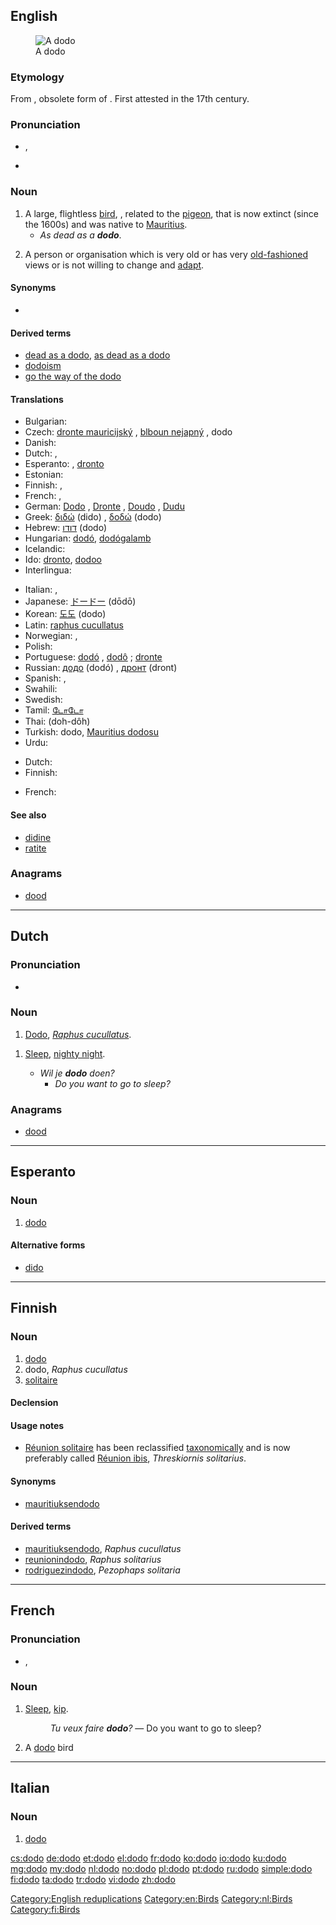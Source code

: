{{also|Dodo|dodô|dodó}}
==English==
{{wikipedia}}
[[Image:ExtinctDodoBird.jpeg|thumb|A dodo]]

===Etymology===
From {{etyl|pt|en}} {{term|doudo|lang=pt}}, obsolete form of {{term|doido|lang=pt||fool, simpleton, silly, stupid}}. First attested in the 17th century.

===Pronunciation===
* {{a|UK}} {{IPA|/ˈdəʊˌdəʊ/}}, {{X-SAMPA|/"d@U%d@U/}}
* {{a|US}} {{IPA|/ˈdoʊˌdoʊ/}}

===Noun===
{{en-noun|dodoes|pl2=dodos}}

# A large, flightless [[bird]], {{taxlink|Raphus cucullatus|species}}, related to the [[pigeon]], that is now extinct (since the 1600s) and was native to [[Mauritius]].
#* ''As dead as a '''dodo'''''.
# {{context|figuratively|lang=en}} A person or organisation which is very old or has very [[old-fashioned]] views or is not willing to change and [[adapt]].

====Synonyms====
* {{sense|bird}} {{taxlink|Didus ineptus|species}}

====Derived terms====
* [[dead as a dodo]], [[as dead as a dodo]]
* [[dodoism]]
* [[go the way of the dodo]]

====Translations====
{{trans-top|Raphus cucullatus}}
* Bulgarian: {{t+|bg|додо|m}}
* Czech: [[dronte mauricijský]] {{m}}, [[blboun nejapný]] {{m}}, dodo {{m}}
* Danish: {{t-|da|dronte|c}}
* Dutch: {{t+|nl|dodo|m}}, {{t-|nl|walghvogel}}
* Esperanto: {{t-|eo|dodo}}, [[dronto]]
* Estonian: {{t+|et|dront}}
* Finnish: {{t+|fi|drontti}}, {{t+|fi|dodo}}
* French: {{t+|fr|dodo|m}}, {{t+|fr|dronte|m}}
* German: [[Dodo]] {{m}}, [[Dronte]] {{m}}, [[Doudo]] {{m}}, [[Dudu]] {{m}}
* Greek: [[διδώ]] (dido) {{f}}, [[δοδώ]] (dodo) {{f}}
* Hebrew: [[דודו]] (dodo) {{m}}
* Hungarian: [[dodó]], [[dodógalamb]]
* Icelandic: {{t+|is|dúdúfugl|m}}
* Ido: [[dronto]], [[dodoo]]
* Interlingua: {{t-|ia|dodo}}
{{trans-mid}}
* Italian: {{t-|it|dodo|m}}, {{t-|it|dronte|m}}
* Japanese: [[ドードー]] (dōdō)
* Korean: [[도도]] (dodo)
* Latin: [[raphus cucullatus]]
* Norwegian: {{t+|no|dodo|m}} {{qualifier|Bokmål}}, {{t-|no|dronte|m}} {{qualifier|Nynorsk}}
* Polish: {{t+|pl|dodo|m}}
* Portuguese: [[dodó]] {{m}} {{qualifier|Portugal}}, [[dodô]] {{m}} {{qualifier|Brazil}}; [[dronte]] {{m}}
* Russian: [[додо]] (dodó) {{m}}, [[дронт]] (dront) {{m}}
* Spanish: {{t-|es|dodo|m}}, {{t-|es|dronte|m}}
* Swahili: {{t-|sw|doda}}
* Swedish: {{t-|sv|dront|c}}
* Tamil: [[டோடோ]]
* Thai: {{Thai|[[โดโด้]]}} (doh-dôh)
* Turkish: dodo, [[Mauritius dodosu]]
* Urdu: {{t|ur|ڈو ڈو|tr=dodo|m}}
{{trans-bottom}}

{{trans-top|old-fashioned person or institution}}
* Dutch: {{t+|nl|dodo|m}}
* Finnish: {{t+|fi|fossiili}}
{{trans-mid}}
* French: {{t+|fr|fossile|m}}
{{trans-bottom}}

====See also====
* [[didine]]
* [[ratite]]

===Anagrams===
* [[dood#English|dood]]

[[Category:English reduplications]]
[[Category:en:Birds]]

----

==Dutch==

===Pronunciation===
* {{IPA|/ˈdoːdoː/|lang=nl}}

===Noun===
{{nl-noun|m|dodo's|dodootje}}

# [[#English|Dodo]], ''[[Raphus cucullatus]]''.

{{nl-noun|m|-|-}}
# {{context|Flemish|child language|lang=nl}} [[sleep|Sleep]], [[nighty night]].
#* ''Wil je '''dodo''' doen?''
#** ''Do you want to go to sleep?''

===Anagrams===
* [[dood#Dutch|dood]]

[[Category:nl:Birds]]

----

==Esperanto==

===Noun===
{{eo-noun}}

# [[dodo#English|dodo]]

====Alternative forms====
* [[dido#Esperanto|dido]]

----

==Finnish==

===Noun===
{{fi-noun}}

# [[#English|dodo]] {{gloss|bird of the extinct family Raphidae}}
# dodo, ''Raphus cucullatus'' {{gloss|type species of the family}}
# [[solitaire]] {{gloss|two extinct birds of Raphidae family, more specifically [[Réunion soilitaire]], ''Raphus solitarius'' and [[Rodriques solitaire]], ''Pezophaps solitaria''}}

====Declension====
{{fi-decl-valo|dod}}

====Usage notes====
* [[Réunion solitaire]] has been reclassified [[taxonomically]] and is now preferably called [[Réunion ibis]], ''Threskiornis solitarius''.

====Synonyms====
* {{sense|Raphus cucullatus}} [[mauritiuksendodo]]

====Derived terms====
* [[mauritiuksendodo]], ''Raphus cucullatus'' {{qualifier|dodo}}
* [[reunionindodo]], ''Raphus solitarius'' {{qualifier|[[Réunion solitaire]]}}
* [[rodriguezindodo]], ''Pezophaps solitaria'' {{qualifier|[[Rodrigues solitaire]]}}

[[Category:fi:Birds]]

----

==French==

===Pronunciation===
* {{IPA|/do.do/|lang=fr}}, {{X-SAMPA|/do.do/|lang=fr}}

===Noun===
{{fr-noun|m}}

# {{context|child language|lang=fr}} [[sleep|Sleep]], [[kip]].
#: ''Tu veux faire '''dodo'''?'' — Do you want to go to sleep?
# A [[dodo#English|dodo]] bird

----

==Italian==

===Noun===
{{it-noun|dod|m|o|i}}

# [[#English|dodo]]

[[cs:dodo]]
[[de:dodo]]
[[et:dodo]]
[[el:dodo]]
[[fr:dodo]]
[[ko:dodo]]
[[io:dodo]]
[[ku:dodo]]
[[mg:dodo]]
[[my:dodo]]
[[nl:dodo]]
[[no:dodo]]
[[pl:dodo]]
[[pt:dodo]]
[[ru:dodo]]
[[simple:dodo]]
[[fi:dodo]]
[[ta:dodo]]
[[tr:dodo]]
[[vi:dodo]]
[[zh:dodo]]